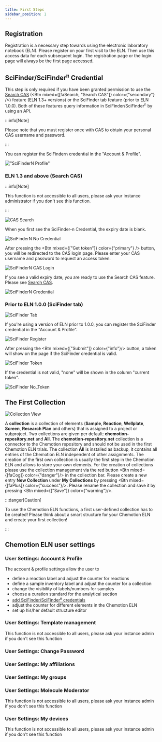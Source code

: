 ```yaml
---
title: First Steps
sidebar_position: 1
---
```



## Registration

Registration is a necessary step towards using the electronic laboratory notebook (ELN). Please register on your first visit to the ELN. Then use this access data for each subsequent login. The registration page or the login page will always be the first page accessed.

## SciFinder/SciFinder<sup>n</sup> Credential

This step is only required if you have been granted permission to use the [Search CAS](../ui/details#search-cas) (<Btn mixed={[faSearch, "Search CAS"]} color={"secondary"} />) feature (ELN 1.3+ versions) or the SciFinder tab feature (prior to ELN 1.0.0).
Both of these features query information in SciFinder/SciFinder<sup>n</sup> by using an API.

:::info[Note]

Please note that you must register once with CAS to obtain your personal CAS username and password.

:::

You can register the SciFindern credential in the "Account & Profile".

!["SciFinderN Profile"](/img/scifindern_profile.png)

### ELN 1.3 and above (Search CAS)

:::info[Note]

This function is not accessible to all users, please ask your instance administrator if you don't see this function.

:::

![CAS Search](/img/scifindern_function.png)

When you first see the SciFinder-n Credential, the expiry date is blank.

![SciFinderN No Credential](/img/scifindern_no_credential.png)

After pressing the <Btn mixed={["Get token"]} color={"primary"} /> button, you will be redirected to the CAS login page. Please enter your CAS username and password to request an access token.

![SciFinderN CAS Login](/img/scifindern_cas_login.png)

If you see a valid expiry date, you are ready to use the Search CAS feature. Please see [Search CAS](../ui/details#search-cas).

![SciFinderN Credential](/img/scifindern_has_credential.png)

### Prior to ELN 1.0.0 (SciFinder tab)

![SciFinder Tab](/img/scifinder_tab.png)

If you're using a version of ELN prior to 1.0.0, you can register the SciFinder credential in the "Account & Profile".

![SciFinder Register](/img/scifinder_register.gif)

After pressing the <Btn mixed={["Submit"]} color={"info"}/> button, a token will show on the page if the SciFinder credential is valid.

![SciFinder Token](/img/scifinder_token.png)

If the credential is not valid, "none" will be shown in the column "current token".

![SciFinder No_Token](/img/scifinder_no_token.png)

## The First Collection

![Collection View](/img/first_collection.gif)

A **collection** is a collection of elements (**Sample**, **Reaction**, **Wellplate**, **Screen**, **Research Plan** and others) that is assigned to a project or subproject. Two collections are given per default: **chemotion-repository.net** and **All**. The **chemotion-repository.net** collection is a connector to the Chemotion repository and should not be used in the first Chemotion ELN trials. The collection **All** is installed as backup, it contains all entries of the Chemotion ELN independent of other assignments. The creation of the first own collection is usually the first step in the Chemotion ELN and allows to store your own elements.
For the creation of collections please use the collection management via the red button <Btn mixed={[faCog]} color={"danger"}/> in the collection bar. Please create a new entry **New Collection** under **My Collections** by pressing <Btn mixed={[faPlus]} color={"success"}/>. Please rename the collection and save it by pressing <Btn mixed={["Save"]} color={"warning"}/>.

:::danger[Caution]

To use the Chemotion ELN functions, a first user-defined collection has to be created!
Please think about a smart structure for your Chemotion ELN and create your first collection!

:::

## Chemotion ELN user settings

### User Settings: Account & Profile

The account & profile settings allow the user to

- define a reaction label and adjust the counter for reactions
- define a sample inventory label and adjust the counter for a collection
- change the visibility of labels/numbers for samples
- choose a curation standard for the analytical section
- [add SciFinder/SciFinder<sup>n</sup> credentials](#scifinderscifindern-credential)
- adjust the counter for different elements in the Chemotion ELN
- set up his/her default structure editor

### User Settings: Template management

This function is not accessible to all users, please ask your instance admin if you don't see this function

### User Settings: Change Password

### User Settings: My affiliations

### User Settings: My groups

### User Settings: Molecule Moderator

This function is not accessible to all users, please ask your instance admin if you don't see this function

### User Settings: My devices

This function is not accessible to all users, please ask your instance admin if you don't see this function
